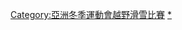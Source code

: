 {{Navbox
|name = 亞洲冬季運動會越野滑雪比賽
|title = [[亞洲冬季運動會越野滑雪比賽]]
| state = {{{state|autocollapse}}}
| listclass = hlist
| titlestyle = background-color:#BFD7FF;
| imageleftstyle = width:60px; <!-- minimize width used by left image cell -->
| imagestyle = width:60px; <!-- same as imageleftstyle to center the list -->
| image = [[File:No image.svg|40px|link=]] <!-- empty right image to center the list -->
| imageleft = [[File:Cross country skiing pictogram.svg|40px]]
|list1 =
* [[1986年亞洲冬季運動會越野滑雪比賽|1986]]
* [[1990年亞洲冬季運動會越野滑雪比賽|1990]]
* [[1996年亞洲冬季運動會越野滑雪比賽|1996]]
* [[1999年亞洲冬季運動會越野滑雪比賽|1999]]
* [[2003年亞洲冬季運動會越野滑雪比賽|2003]]
* [[2007年亞洲冬季運動會越野滑雪比賽|2007]]
* [[2011年亞洲冬季運動會越野滑雪比賽|2011]]
* [[2017年亞洲冬季運動會越野滑雪比賽|2017]]
}}<includeonly>[[Category:亞洲冬季運動會越野滑雪比賽]]</includeonly><noinclude>
[[Category:亞洲冬季運動會模板|{{PAGENAME}}]]
[[Category:亞洲冬季運動會越野滑雪比賽|*]]
</noinclude>